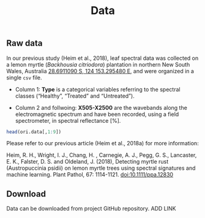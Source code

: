 % Data 

## Raw data 

In our previous study (Heim et al., 2018), leaf spectral data was collected on 
a lemon myrtle (_Backhousia citriodora_) plantation in northern New South Wales, 
Australia [28.6911090 S, 124 153.295480 E](https://goo.gl/maps/3zDQJfcQQf52), 
and were organized in a single `csv` file. 

* Column 1: __Type__ is a categorical variables referring to the spectral 
classes ("Healthy", "Treated" and "Untreated"). 

* Column 2 and follwoing: __X505-X2500__ are the wavebands along the 
electromagnetic spectrum and have been recorded, using a field spectrometer, in
spectral reflectance [%].

```r
head(ori.data[,1:9])
```

Please refer to our previous article (Heim et al., 2018a) for more information:

Heim, R. H., Wright, I. J., Chang, H. , Carnegie, A. J., Pegg, G. S., Lancaster, 
E. K., Falster, D. S. and Oldeland, J. (2018), Detecting myrtle rust 
(Austropuccinia psidii) on lemon myrtle trees using spectral signatures and 
machine learning. Plant Pathol, 67: 1114-1121. [doi:10.1111/ppa.12830](https://doi:10.1111/ppa.12830)

## Download 

Data can be downloaded from project GitHub repository. ADD LINK